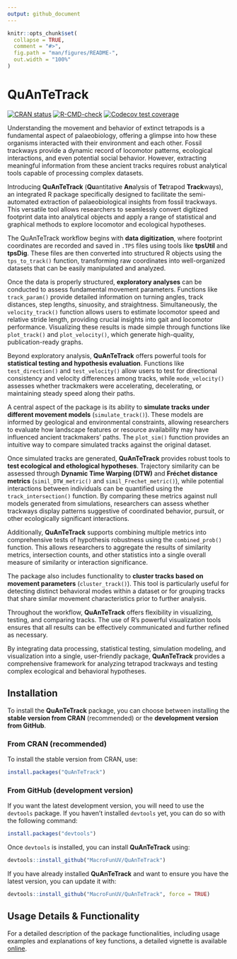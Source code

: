 ```yaml
---
output: github_document
---
```


<!-- README.md is generated from README.Rmd. Please edit that file -->

```r
knitr::opts_chunk$set(
  collapse = TRUE,
  comment = "#>",
  fig.path = "man/figures/README-",
  out.width = "100%"
)
```

# QuAnTeTrack

<!-- badges: start -->

[![CRAN status](https://www.r-pkg.org/badges/version/QuAnTeTrack)](https://CRAN.R-project.org/package=QuAnTeTrack)
[![R-CMD-check](https://github.com/MacroFunUV/QuAnTeTrack/actions/workflows/R-CMD-check.yaml/badge.svg)](https://github.com/MacroFunUV/QuAnTeTrack/actions/workflows/R-CMD-check.yaml)
[![Codecov test coverage](https://codecov.io/gh/MacroFunUV/QuAnTeTrack/graph/badge.svg)](https://app.codecov.io/gh/MacroFunUV/QuAnTeTrack)
<!-- badges: end -->

Understanding the movement and behavior of extinct tetrapods is a fundamental aspect of palaeobiology, offering a glimpse into how these organisms interacted with their environment and each other. Fossil trackways provide a dynamic record of locomotor patterns, ecological interactions, and even potential social behavior. However, extracting meaningful information from these ancient tracks requires robust analytical tools capable of processing complex datasets. 

Introducing **QuAnTeTrack** (**Qu**antitative **An**alysis of **Te**trapod **Track**ways), an integrated R package specifically designed to facilitate the semi-automated extraction of palaeobiological insights from fossil trackways. This versatile tool allows researchers to seamlessly convert digitized footprint data into analytical objects and apply a range of statistical and graphical methods to explore locomotor and ecological hypotheses.

The QuAnTeTrack workflow begins with **data digitization**, where footprint coordinates are recorded and saved in `.TPS` files using tools like **tpsUtil** and **tpsDig**. These files are then converted into structured R objects using the `tps_to_track()` function, transforming raw coordinates into well-organized datasets that can be easily manipulated and analyzed. 

Once the data is properly structured, **exploratory analyses** can be conducted to assess fundamental movement parameters. Functions like `track_param()` provide detailed information on turning angles, track distances, step lengths, sinuosity, and straightness. Simultaneously, the `velocity_track()` function allows users to estimate locomotor speed and relative stride length, providing crucial insights into gait and locomotor performance. Visualizing these results is made simple through functions like `plot_track()` and `plot_velocity()`, which generate high-quality, publication-ready graphs.

Beyond exploratory analysis, **QuAnTeTrack** offers powerful tools for **statistical testing and hypothesis evaluation**. Functions like `test_direction()` and `test_velocity()` allow users to test for directional consistency and velocity differences among tracks, while `mode_velocity()` assesses whether trackmakers were accelerating, decelerating, or maintaining steady speed along their paths.

A central aspect of the package is its ability to **simulate tracks under different movement models** (`simulate_track()`). These models are informed by geological and environmental constraints, allowing researchers to evaluate how landscape features or resource availability may have influenced ancient trackmakers' paths. The `plot_sim()` function provides an intuitive way to compare simulated tracks against the original dataset.

Once simulated tracks are generated, **QuAnTeTrack** provides robust tools to **test ecological and ethological hypotheses**. Trajectory similarity can be assessed through **Dynamic Time Warping (DTW)** and **Fréchet distance metrics** (`simil_DTW_metric()` and `simil_Frechet_metric()`), while potential interactions between individuals can be quantified using the `track_intersection()` function. By comparing these metrics against null models generated from simulations, researchers can assess whether trackways display patterns suggestive of coordinated behavior, pursuit, or other ecologically significant interactions.

Additionally, **QuAnTeTrack** supports combining multiple metrics into comprehensive tests of hypothesis robustness using the `combined_prob()` function. This allows researchers to aggregate the results of similarity metrics, intersection counts, and other statistics into a single overall measure of similarity or interaction significance.

The package also includes functionality to **cluster tracks based on movement parameters** (`cluster_track()`). This tool is particularly useful for detecting distinct behavioral modes within a dataset or for grouping tracks that share similar movement characteristics prior to further analysis.

Throughout the workflow, **QuAnTeTrack** offers flexibility in visualizing, testing, and comparing tracks. The use of R’s powerful visualization tools ensures that all results can be effectively communicated and further refined as necessary. 

By integrating data processing, statistical testing, simulation modeling, and visualization into a single, user-friendly package, **QuAnTeTrack** provides a comprehensive framework for analyzing tetrapod trackways and testing complex ecological and behavioral hypotheses. 

## Installation

To install the **QuAnTeTrack** package, you can choose between installing the **stable version from CRAN** (recommended) or the **development version from GitHub**.

### **From CRAN (recommended)**  
To install the stable version from CRAN, use:

```r
install.packages("QuAnTeTrack")
```

### **From GitHub (development version)**  
If you want the latest development version, you will need to use the `devtools` package. If you haven't installed `devtools` yet, you can do so with the following command:

```r
install.packages("devtools")
```

Once `devtools` is installed, you can install **QuAnTeTrack** using:

```r
devtools::install_github("MacroFunUV/QuAnTeTrack")
```

If you have already installed **QuAnTeTrack** and want to ensure you have the latest version, you can update it with:

```r
devtools::install_github("MacroFunUV/QuAnTeTrack", force = TRUE)
```

## Usage Details & Functionality

For a detailed description of the package functionalities, including usage examples and explanations of key functions, a detailed vignette is available [online](https://macrofunuv.github.io/QuAnTeTrack/articles/QuAnTeTrack.html).
